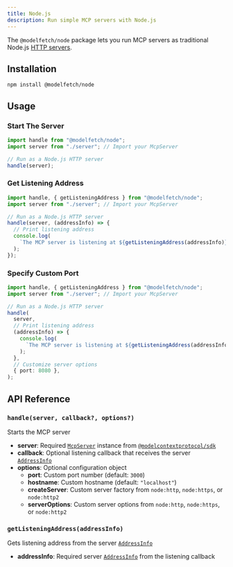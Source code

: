 ```yaml
---
title: Node.js
description: Run simple MCP servers with Node.js
---
```


The `@modelfetch/node` package lets you run MCP servers as traditional Node.js [HTTP servers](https://nodejs.org/api/http.html).

## Installation

```npm title="Terminal"
npm install @modelfetch/node
```

## Usage

### Start The Server

```typescript title="src/index.ts"
import handle from "@modelfetch/node";
import server from "./server"; // Import your McpServer

// Run as a Node.js HTTP server
handle(server);
```

### Get Listening Address

```typescript title="src/index.ts"
import handle, { getListeningAddress } from "@modelfetch/node";
import server from "./server"; // Import your McpServer

// Run as a Node.js HTTP server
handle(server, (addressInfo) => {
  // Print listening address
  console.log(
    `The MCP server is listening at ${getListeningAddress(addressInfo)}`,
  );
});
```

### Specify Custom Port

```typescript title="src/index.ts"
import handle, { getListeningAddress } from "@modelfetch/node";
import server from "./server"; // Import your McpServer

// Run as a Node.js HTTP server
handle(
  server,
  // Print listening address
  (addressInfo) => {
    console.log(
      `The MCP server is listening at ${getListeningAddress(addressInfo)}`,
    );
  },
  // Customize server options
  { port: 8080 },
);
```

## API Reference

### `handle(server, callback?, options?)`

Starts the MCP server

- **server**: Required [`McpServer`](https://github.com/modelcontextprotocol/typescript-sdk?tab=readme-ov-file#server) instance from [`@modelcontextprotocol/sdk`](https://github.com/modelcontextprotocol/typescript-sdk)
- **callback**: Optional listening callback that receives the server [`AddressInfo`](https://nodejs.org/api/net.html#serveraddress)
- **options**: Optional configuration object
  - **port**: Custom port number (default: `3000`)
  - **hostname**: Custom hostname (default: `"localhost"`)
  - **createServer**: Custom server factory from `node:http`, `node:https`, or `node:http2`
  - **serverOptions**: Custom server options from `node:http`, `node:https`, or `node:http2`

### `getListeningAddress(addressInfo)`

Gets listening address from the server [`AddressInfo`](https://nodejs.org/api/net.html#serveraddress)

- **addressInfo**: Required server [`AddressInfo`](https://nodejs.org/api/net.html#serveraddress) from the listening callback
